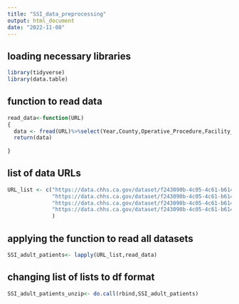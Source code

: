 ```yaml
---
title: "SSI_data_preprocessing"
output: html_document
date: "2022-11-08"
---
```

## loading necessary libraries
```r
library(tidyverse)
library(data.table)
```
## function to read data
```r
read_data<-function(URL)
{
  data <- fread(URL)%>%select(Year,County,Operative_Procedure,Facility_ID,Facility_Name,Hospital_Category_RiskAdjustment,Facility_Type,Procedure_Count,Infections_Reported)
  return(data)
  
}
```
## list of data URLs 
```r
URL_list <- c("https://data.chhs.ca.gov/dataset/f243090b-4c05-4c61-b614-7cb49b86b21d/resource/294eff96-096e-4b91-bff5-8de78fda318b/download/cdph_ssi_adult_odp_2021.csv",
              "https://data.chhs.ca.gov/dataset/f243090b-4c05-4c61-b614-7cb49b86b21d/resource/e6828e3c-bf54-4991-865b-b4cc11719b8d/download/cdph_ssi_adult_odp_2020h1.csv",
              "https://data.chhs.ca.gov/dataset/f243090b-4c05-4c61-b614-7cb49b86b21d/resource/eb324b4d-d2d2-41e8-aa53-f1b8380b4692/download/cdph_ssi_adult_odp_2020h2.csv",
              "https://data.chhs.ca.gov/dataset/f243090b-4c05-4c61-b614-7cb49b86b21d/resource/238ff746-71d9-4507-95d0-2a7b5146f4f5/download/cdph_ssi_adult_odp_2019.csv"
              )
```
## applying the function to read all datasets
```r
SSI_adult_patients<- lapply(URL_list,read_data)
```
## changing list of lists to df format
```r
SSI_adult_patients_unzip<- do.call(rbind,SSI_adult_patients)
```



